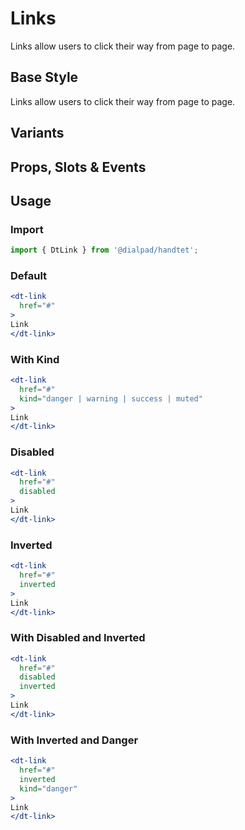 
# Links

<Subtitle>
  Links allow users to click their way from page to page.
</Subtitle>

## Base Style

Links allow users to click their way from page to page.

<Canvas>
  <Story id="elements-link--default" />
</Canvas>

## Variants

<Canvas>
  <Story id="elements-link--variants" />
</Canvas>

## Props, Slots & Events

<ArgsTable of={DtLink} />

## Usage

### Import

```jsx
import { DtLink } from '@dialpad/handtet';
```

### Default

```jsx
<dt-link
  href="#"
>
Link
</dt-link>
```

### With Kind

```jsx
<dt-link
  href="#"
  kind="danger | warning | success | muted"
>
Link
</dt-link>
```

### Disabled

```jsx
<dt-link
  href="#"
  disabled
>
Link
</dt-link>
```

### Inverted

```jsx
<dt-link
  href="#"
  inverted
>
Link
</dt-link>
```

### With Disabled and Inverted

```jsx
<dt-link
  href="#"
  disabled
  inverted
>
Link
</dt-link>
```

### With Inverted and Danger

```jsx
<dt-link
  href="#"
  inverted
  kind="danger"
>
Link
</dt-link>
```
